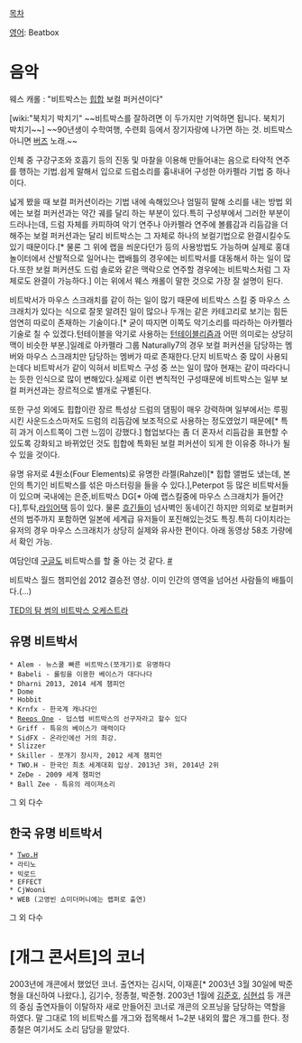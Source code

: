 [[목차]]

[[영어]]: Beatbox

= 음악 =
웨스 캐롤 : "비트박스는 [[힙합]] 보컬 퍼커션이다"

[wiki:"북치기 박치기" ~~비트박스를 잘하려면 이 두가지만 기억하면 됩니다. 북치기 박치기~~]
~~90년생이 수학여행, 수련회 등에서 장기자랑에 나가면 하는 것. 비트박스 아니면 [[버즈]] 노래.~~

인체 중 구강구조와 호흡기 등의 진동 및 마찰을 이용해 만들어내는 음으로 타악적 연주를 행하는 기법.쉽게 말해서 입으로 드럼소리를 흉내내어 구성한 아카펠라 기법 중 하나이다.

넓게 봤을 때 보컬 퍼커션이라는 기법 내에 속해있으나 엄밀히 말해 소리를 내는 방법 외에는 보컬 퍼커션과는 약간 궤를 달리 하는 부분이 있다.특히 구성부에서 그러한 부분이 드러나는데, 드럼 자체를 카피하여 악기 연주나 아카펠라 연주에 볼륨감과 리듬감을 더해주는 보컬 퍼커션과는 달리 비트박스는 그 자체로 하나의 보컬기법으로 완결시킬수도 있기 때문이다.[* 물론 그 위에 랩을 씌운다던가 등의 사용방법도 가능하며 실제로 홍대 놀이터에서 산발적으로 일어나는 랩배틀의 경우에는 비트박서를 대동해서 하는 일이 많다.또한 보컬 퍼커션도 드럼 솔로와 같은 맥락으로 연주할 경우에는 비트박스처럼 그 자체로도 완결이 가능하다.] 이는 위에서 웨스 캐롤이 말한 것으로 가장 잘 설명이 된다.

비트박서가 마우스 스크래치를 같이 하는 일이 많기 때문에 비트박스 스킬 중 마우스 스크래치가 있다는 식으로 잘못 알려진 일이 많으나 두개는 같은 카테고리로 보기는 힘든 엄연히 따로이 존재하는 기술이다.[* 굳이 따지면 이쪽도 악기소리를 따라하는 아카펠라 기술로 칠 수 있겠다.턴테이블을 악기로 사용하는 [[턴테이블리즘]]과 어떤 의미로는 상당히 맥이 비슷한 부분.]일례로 아카펠라 그룹 Naturally7의 경우 보컬 퍼커션을 담당하는 멤버와 마우스 스크래치만 담당하는 멤버가 따로 존재한다.단지 비트박스 중 많이 사용되는데다 비트박서가 같이 익혀서 비트박스 구성 중 쓰는 일이 많아 현재는 같이 따라다니는 듯한 인식으로 많이 변해있다.실제로 이런 변칙적인 구성때문에 비트박스는 일부 보컬 퍼커션과는 장르적으로 별개로 구별된다.

또한 구성 외에도 힙합이란 장르 특성상 드럼의 댐핑이 매우 강력하며 일부에서는 루핑시킨 사운드소스마저도 드럼의 리듬감에 보조적으로 사용하는 정도였었기 때문에[* 특히 과거 이스트쪽이 그런 느낌이 강했다.] 협업보다는 좀 더 혼자서 리듬감을 표현할 수 있도록 강화되고 바뀌었던 것도 힙합에 특화된 보컬 퍼커션이 되게 한 이유중 하나가 될 수 있을 것이다.

유명 유저로 4원소(Four Elements)로 유명한 라젤(Rahzel)[* 힙합 앨범도 냈는데, 본인의 특기인 비트박스를 섞은 마스터링을 들을 수 있다.],Peterpot 등 많은 비트박서들이 있으며 국내에는 은준,비트박스 DG[* 아예 랩스킬중에 마우스 스크래치가 들어간다],투탁,[[라임어택]] 등이 있다. 물론 [[흐긴]]들이 넘사벽인 동네이긴 하지만 의외로 보컬퍼커션의 범주까지 포함하면 일본에 세계급 유저들이 포진해있는것도 특징.특히 다이치라는 유저의 경우 마우스 스크래치가 상당히 실제와 유사한 편이다.
아래 동영상 58초 가량에서 확인 가능.

{{{#!html
<iframe width="425" height="349" src="http://www.youtube.com/embed/8ZsML4uWoiw" frameborder="0" allowfullscreen></iframe>
}}}

여담인데 [[구글]]도 비트박스를 할 줄 아는 것 같다. [http://www.youtube.com/watch?v=Ya_zcAKjKzQ #]

{{{#!html
<iframe width="560" height="315" src="http://www.youtube.com/embed/xVAka_y3BC0" frameborder="0" allowfullscreen></iframe>
}}}

비트박스 월드 챔피언쉽 2012 결승전 영상. 이미 인간의 영역을 넘어선 사람들의 배틀이다.(...)

[http://www.ted.com/talks/lang/ko/tom_thum_the_orchestra_in_my_mouth.html TED의 탐 썸의 비트박스 오케스트라]

== 유명 비트박서 ==
 * Alem - 뉴스쿨 빠른 비트박스(쪼개기)로 유명하다
 * Babeli - 롤링을 이용한 베이스가 대다나다
 * Dharni 2013, 2014 세계 챔피언
 * Dome
 * Hobbit
 * Krnfx - 한국계 캐나다인
 * [[Reeps One]] - 덥스텝 비트박스의 선구자라고 할수 있다
 * Griff - 특유의 베이스가 매력이다
 * SidFX - 온라인에선 거의 최강.
 * Slizzer
 * Skiller - 쪼개기 창시자, 2012 세계 챔피언
 * TWO.H - 한국인 최초 세계대회 입상. 2013년 3위, 2014년 2위
 * ZeDe - 2009 세계 챔피언
 * Ball Zee - 특유의 레이져소리

그 외 다수

== 한국 유명 비트박서 ==
 * [[Two.H]]
 * 라티노
 * 빅로드
 * EFFECT
 * CjWooni
 * WEB (고영빈 쇼미더머니에는 랩퍼로 출연)

그 외 다수

= [개그 콘서트]의 코너 =
2003년에 개콘에서 했었던 코너. 출연자는 김시덕, 이재훈[* 2003년 3월 30일에 박준형을 대신하여 나왔다.], 김기수, 정종철, 박준형.
2003년 1월에 [[김준호]], [[심현섭]] 등 개콘의 중심 출연자들이 이탈하자 새로 만들어진 코너로 개콘의 오프닝을 담당하는 역할을 하였다. 말 그대로 1의 비트박스를 개그와 접목해서 1~2분 내외의 짧은 개그를 한다. 정종철은 여기서도 소리 담당을 맡았다.

